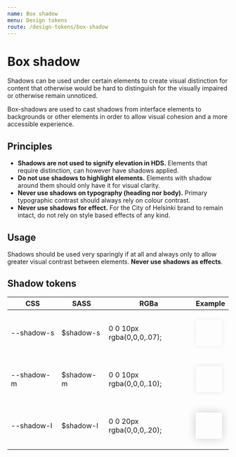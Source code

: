 ```yaml
---
name: Box shadow
menu: Design tokens
route: /design-tokens/box-shadow
---
```



# Box shadow

<LargeParagraph>Shadows can be used under certain elements to create visual distinction for content that otherwise would be hard to distinguish for the visually impaired or otherwise remain unnoticed.
</LargeParagraph>

Box-shadows are used to cast shadows from interface elements to backgrounds or other elements in order to allow visual cohesion and a more accessible experience.

## Principles
- **Shadows are not used to signify elevation in HDS.** Elements that require distinction, can however have shadows applied.
- **Do not use shadows to highlight elements.** Elements with shadow around them should only have it for visual clarity.
- **Never use shadows on typography (heading nor body).** Primary typographic contrast should always rely on colour contrast. 
- **Never use shadows for effect.** For the City of Helsinki brand to remain intact, do not rely on style based effects of any kind.

## Usage

Shadows should be used very sparingly if at all and always only to allow greater visual contrast between elements. **Never use shadows as effects**.

## Shadow tokens

CSS              | SASS              | RGBa                         | Example                                                                                                                                                                    |
---------------- | ----------------- | ---------------------------- | -------------------------------------------------------------------------------------------------------------------------------------------------------------------------- |
--shadow-s       | $shadow-s         | 0 0 10px rgba(0,0,0,.07);    | <span style="margin: 20px 0; box-shadow: 0px 0px 10px rgba(0, 0, 0, .07); background-color: var(--color-fog); display: block; height: 60px; width: 60px;"></span>          |
--shadow-m       | $shadow-m         | 0 0 10px rgba(0,0,0,.10);    | <span style="margin: 20px 0; box-shadow: 0px 0px 10px rgba(0, 0, 0, 0.10); background-color: var(--color-fog); display: block; height: 60px; width: 60px;"></span>         |
--shadow-l       | $shadow-l         | 0 0 20px rgba(0,0,0,.20);    | <span style="margin: 20px 0; box-shadow: 0px 0px 20px rgba(0, 0, 0, 0.20); background-color: var(--color-fog); display: block; height: 60px; width: 60px;"></span>         |

